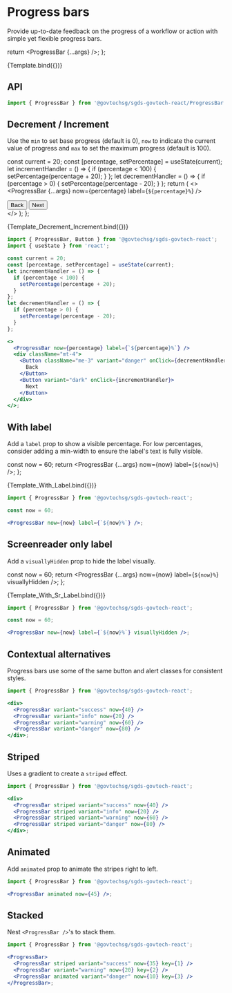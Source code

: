 
<Meta
  title="Components/Progress Bar"
  component={ProgressBar}
/>

# Progress bars

Provide up-to-date feedback on the progress of a workflow or action with simple yet flexible progress bars.

  return <ProgressBar {...args} />;
};

<Canvas>
  <Story name="Default">{Template.bind({})}</Story>
</Canvas>

## API

```jsx
import { ProgressBar } from '@govtechsg/sgds-govtech-react/ProgressBar'; 
```

<ArgsTable story="Default" />

## Decrement / Increment

Use the `min` to set base progress (default is 0), `now` to indicate the current value of progress and `max` to set the maximum progress (default is 100).

  const current = 20;
  const [percentage, setPercentage] = useState(current);
  let incrementHandler = () => {
    if (percentage < 100) {
      setPercentage(percentage + 20);
    }
  };
  let decrementHandler = () => {
    if (percentage > 0) {
      setPercentage(percentage - 20);
    }
  };
  return (
    <>
      <ProgressBar {...args} now={percentage} label={`${percentage}%`} />
      <div className="mt-4">
        <Button className="me-3" variant="danger" onClick={decrementHandler}>
          Back
        </Button>
        <Button variant="dark" onClick={incrementHandler}>
          Next
        </Button>
      </div>
    </>
  );
};

<Canvas>
  <Story name="Decrement & Increment">
    {Template_Decrement_Increment.bind({})}
  </Story>
</Canvas>

```jsx
import { ProgressBar, Button } from '@govtechsg/sgds-govtech-react';
import { useState } from 'react';

const current = 20;
const [percentage, setPercentage] = useState(current);
let incrementHandler = () => {
  if (percentage < 100) {
    setPercentage(percentage + 20);
  }
};
let decrementHandler = () => {
  if (percentage > 0) {
    setPercentage(percentage - 20);
  }
};

<>
  <ProgressBar now={percentage} label={`${percentage}%`} />
  <div className="mt-4">
    <Button className="me-3" variant="danger" onClick={decrementHandler}>
      Back
    </Button>
    <Button variant="dark" onClick={incrementHandler}>
      Next
    </Button>
  </div>
</>;
```

## With label

Add a `label` prop to show a visible percentage. For low percentages, consider adding a min-width to ensure the label's text is fully visible.

  const now = 60;
  return <ProgressBar {...args} now={now} label={`${now}%`} />;
};

<Canvas>
  <Story name="With Label">{Template_With_Label.bind({})}</Story>
</Canvas>

```jsx
import { ProgressBar } from '@govtechsg/sgds-govtech-react';

const now = 60;

<ProgressBar now={now} label={`${now}%`} />;
```

## Screenreader only label

Add a `visuallyHidden` prop to hide the label visually.

  const now = 60;
  return <ProgressBar {...args} now={now} label={`${now}%`} visuallyHidden />;
};

<Canvas>
  <Story name="Screenreader Only Label">
    {Template_With_Sr_Label.bind({})}
  </Story>
</Canvas>

```jsx
import { ProgressBar } from '@govtechsg/sgds-govtech-react';

const now = 60;

<ProgressBar now={now} label={`${now}%`} visuallyHidden />;
```

## Contextual alternatives

Progress bars use some of the same button and alert classes for consistent styles.

<Canvas>
  <Story name="Contextual Alternatives">
    <div>
      <ProgressBar variant="success" now={40} />
      <ProgressBar variant="info" now={20} />
      <ProgressBar variant="warning" now={60} />
      <ProgressBar variant="danger" now={80} />
    </div>
  </Story>
</Canvas>

```jsx
import { ProgressBar } from '@govtechsg/sgds-govtech-react';

<div>
  <ProgressBar variant="success" now={40} />
  <ProgressBar variant="info" now={20} />
  <ProgressBar variant="warning" now={60} />
  <ProgressBar variant="danger" now={80} />
</div>;
```

## Striped

Uses a gradient to create a `striped` effect.

<Canvas>
  <Story name="Striped">
    <div>
      <ProgressBar striped variant="success" now={40} />
      <ProgressBar striped variant="info" now={20} />
      <ProgressBar striped variant="warning" now={60} />
      <ProgressBar striped variant="danger" now={80} />
    </div>
  </Story>
</Canvas>

```jsx
import { ProgressBar } from '@govtechsg/sgds-govtech-react';

<div>
  <ProgressBar striped variant="success" now={40} />
  <ProgressBar striped variant="info" now={20} />
  <ProgressBar striped variant="warning" now={60} />
  <ProgressBar striped variant="danger" now={80} />
</div>;
```

## Animated

Add `animated` prop to animate the stripes right to left.

<Canvas>
  <Story name="Animated">
    <ProgressBar animated now={45} />
  </Story>
</Canvas>

```jsx
import { ProgressBar } from '@govtechsg/sgds-govtech-react';

<ProgressBar animated now={45} />;
```

## Stacked

Nest `<ProgressBar />`'s to stack them.

<Canvas>
  <Story name="Stacked">
    <ProgressBar>
      <ProgressBar striped variant="success" now={35} key={1} />
      <ProgressBar variant="warning" now={20} key={2} />
      <ProgressBar animated variant="danger" now={10} key={3} />
    </ProgressBar>
  </Story>
</Canvas>

```jsx
import { ProgressBar } from '@govtechsg/sgds-govtech-react';

<ProgressBar>
  <ProgressBar striped variant="success" now={35} key={1} />
  <ProgressBar variant="warning" now={20} key={2} />
  <ProgressBar animated variant="danger" now={10} key={3} />
</ProgressBar>;
```
